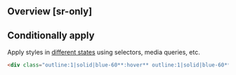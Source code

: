 ## Overview [sr-only]
<Overview/>

## Conditionally apply
Apply styles in [different states](/docs/states-and-queries) using selectors, media queries, etc.
```html
<div class="outline:1|solid|blue-60**:hover** outline:1|solid|blue-60**@sm** outline:1|solid|blue-60**@dark** outline:1|solid|blue-60**@print**">…</div>
```

